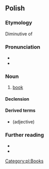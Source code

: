 {{also|książką}}
==Polish==

===Etymology===
Diminutive of {{m|pl|księga}}

===Pronunciation===
* {{IPA|/ˈkɕɔ̃ʂka/|lang=pl}}
* {{audio|pl-książka.ogg|audio|lang=pl}}

===Noun===
{{pl-noun|f|dim=książeczka}}

# [[book]]

====Declension====
{{pl-decl-noun-f}}

====Derived terms====
* {{l|pl|książkowy}} (adjective)

===Further reading===
* {{R:pl:WSJP}}
* {{R:PWN}}

[[Category:pl:Books]]